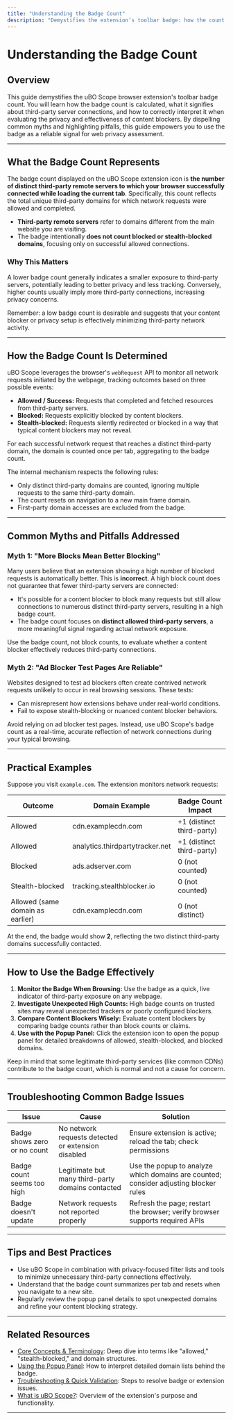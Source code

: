 ```yaml
---
title: "Understanding the Badge Count"
description: "Demystifies the extension’s toolbar badge: how the count is determined, what it signals about distinct third-party servers, and its proper use in evaluating web privacy and content blockers. Myths and pitfalls are addressed with clear examples and best practices."
---
```


# Understanding the Badge Count

## Overview

This guide demystifies the uBO Scope browser extension's toolbar badge count. You will learn how the badge count is calculated, what it signifies about third-party server connections, and how to correctly interpret it when evaluating the privacy and effectiveness of content blockers. By dispelling common myths and highlighting pitfalls, this guide empowers you to use the badge as a reliable signal for web privacy assessment.

---

## What the Badge Count Represents

The badge count displayed on the uBO Scope extension icon is **the number of distinct third-party remote servers to which your browser successfully connected while loading the current tab**. Specifically, this count reflects the total unique third-party domains for which network requests were allowed and completed.

- **Third-party remote servers** refer to domains different from the main website you are visiting.
- The badge intentionally **does not count blocked or stealth-blocked domains**, focusing only on successful allowed connections.

### Why This Matters

A lower badge count generally indicates a smaller exposure to third-party servers, potentially leading to better privacy and less tracking. Conversely, higher counts usually imply more third-party connections, increasing privacy concerns.

<Tip>
Remember: a low badge count is desirable and suggests that your content blocker or privacy setup is effectively minimizing third-party network activity.
</Tip>

---

## How the Badge Count Is Determined

uBO Scope leverages the browser's `webRequest` API to monitor all network requests initiated by the webpage, tracking outcomes based on three possible events:

- **Allowed / Success:** Requests that completed and fetched resources from third-party servers.
- **Blocked:** Requests explicitly blocked by content blockers.
- **Stealth-blocked:** Requests silently redirected or blocked in a way that typical content blockers may not reveal.

For each successful network request that reaches a distinct third-party domain, the domain is counted once per tab, aggregating to the badge count.

The internal mechanism respects the following rules:

- Only distinct third-party domains are counted, ignoring multiple requests to the same third-party domain.
- The count resets on navigation to a new main frame domain.
- First-party domain accesses are excluded from the badge.

---

## Common Myths and Pitfalls Addressed

### Myth 1: "More Blocks Mean Better Blocking"

Many users believe that an extension showing a high number of blocked requests is automatically better. This is **incorrect**. A high block count does not guarantee that fewer third-party servers are connected:

- It's possible for a content blocker to block many requests but still allow connections to numerous distinct third-party servers, resulting in a high badge count.
- The badge count focuses on **distinct allowed third-party servers**, a more meaningful signal regarding actual network exposure.

<Tip>
Use the badge count, not block counts, to evaluate whether a content blocker effectively reduces third-party connections.
</Tip>

### Myth 2: "Ad Blocker Test Pages Are Reliable"

Websites designed to test ad blockers often create contrived network requests unlikely to occur in real browsing sessions. These tests:

- Can misrepresent how extensions behave under real-world conditions.
- Fail to expose stealth-blocking or nuanced content blocker behaviors.

<Tip>
Avoid relying on ad blocker test pages. Instead, use uBO Scope's badge count as a real-time, accurate reflection of network connections during your typical browsing.
</Tip>

---

## Practical Examples

Suppose you visit `example.com`. The extension monitors network requests:

| Outcome            | Domain Example                | Badge Count Impact          |
|--------------------|------------------------------|----------------------------|
| Allowed            | cdn.examplecdn.com            | +1 (distinct third-party)   |
| Allowed            | analytics.thirdpartytracker.net | +1 (distinct third-party)   |
| Blocked            | ads.adserver.com             | 0 (not counted)            |
| Stealth-blocked    | tracking.stealthblocker.io  | 0 (not counted)            |
| Allowed (same domain as earlier) | cdn.examplecdn.com  | 0 (not distinct)           |

At the end, the badge would show **2**, reflecting the two distinct third-party domains successfully contacted.

---

## How to Use the Badge Effectively

1. **Monitor the Badge When Browsing:** Use the badge as a quick, live indicator of third-party exposure on any webpage.
2. **Investigate Unexpected High Counts:** High badge counts on trusted sites may reveal unexpected trackers or poorly configured blockers.
3. **Compare Content Blockers Wisely:** Evaluate content blockers by comparing badge counts rather than block counts or claims.
4. **Use with the Popup Panel:** Click the extension icon to open the popup panel for detailed breakdowns of allowed, stealth-blocked, and blocked domains.

<Check>
Keep in mind that some legitimate third-party services (like common CDNs) contribute to the badge count, which is normal and not a cause for concern.
</Check>

---

## Troubleshooting Common Badge Issues

| Issue                       | Cause                                      | Solution                                            |
|-----------------------------|--------------------------------------------|----------------------------------------------------|
| Badge shows zero or no count | No network requests detected or extension disabled | Ensure extension is active; reload the tab; check permissions |
| Badge count seems too high   | Legitimate but many third-party domains contacted | Use the popup to analyze which domains are counted; consider adjusting blocker rules |
| Badge doesn't update         | Network requests not reported properly      | Refresh the page; restart the browser; verify browser supports required APIs |

---

## Tips and Best Practices

- Use uBO Scope in combination with privacy-focused filter lists and tools to minimize unnecessary third-party connections effectively.
- Understand that the badge count summarizes per tab and resets when you navigate to a new site.
- Regularly review the popup panel details to spot unexpected domains and refine your content blocking strategy.

---

## Related Resources

- [Core Concepts & Terminology](/overview/introduction-and-concepts/core-concepts-and-terminology): Deep dive into terms like "allowed," "stealth-blocked," and domain structures.
- [Using the Popup Panel](/guides/core-workflows/using-the-popup): How to interpret detailed domain lists behind the badge.
- [Troubleshooting & Quick Validation](/getting-started/first-use-validation/troubleshooting-and-validation): Steps to resolve badge or extension issues.
- [What is uBO Scope?](/overview/introduction-and-concepts/what-is-ubo-scope): Overview of the extension's purpose and functionality.

---